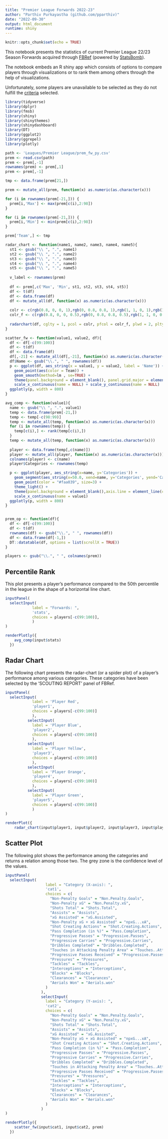 ```yaml
---
title: "Premier League Forwards 2022-23"
author: "Parthiv Purkayastha (github.com/pparthiv)"
date: "2022-09-30"
output: html_document
runtime: shiny
---
```


```r
knitr::opts_chunk$set(echo = TRUE)
```

This notebook presents the statistics of current Premier League 22/23 Season Forwards acquired through [FBRef](https://fbref.com/en/) (powered by [StatsBomb](https://statsbomb.com/)).

The notebook embeds an R shiny app which consists of options to compare players through visualizations or to rank them among others through the help of visualizations.

Unfortunately, some players are unavailable to be selected as they do not fulfill the [criteria](https://fbref.com/en/about/scouting-reports-explained) selected.

```r
library(tidyverse)
library(dplyr)
library(fmsb)
library(shiny)
library(shinythemes)
library(shinydashboard)
library(DT)
library(ggplot2)
library(ggrepel)
library(plotly)
```

```r
path <- 'Leagues/Premier League/prem_fw_py.csv'
prem <- read.csv(path)
prem <- prem[,-1]
rownames(prem) <- prem[,1]
prem <- prem[,-1]

tmp <- data.frame(prem[21,])

prem <- mutate_all(prem, function(x) as.numeric(as.character(x)))

for (i in rownames(prem[-21,])) {
  prem[i,'Max'] <- max(prem[c(i),2:98])
}

for (i in rownames(prem[-21,])) {
  prem[i,'Min'] <- min(prem[c(i),2:98])
}

prem['Team',] <- tmp
```

```r
radar_chart <- function(name1, name2, name3, name4, name5){
  st1 <- gsub("\\ ", ".", name1)
  st2 <- gsub("\\ ", ".", name2)
  st3 <- gsub("\\ ", ".", name3)
  st4 <- gsub("\\ ", ".", name4)
  st5 <- gsub("\\ ", ".", name5)
  
  v_label <- rownames(prem)
  
  df <- prem[,c('Max', 'Min', st1, st2, st3, st4, st5)]
  df <- t(df)
  df <- data.frame(df)
  df <- mutate_all(df, function(x) as.numeric(as.character(x)))
  
  colr <- c(rgb(0.8, 0, 0, 1),rgb(0, 0.8, 0.8, 1),rgb(1, 1, 0, 1),rgb(1, 0.4, 0, 1),rgb(0, 1, 0.2, 1))
  colr_f <- c(rgb(0.8, 0, 0, 0.5),rgb(0, 0.8, 0.8, 0.5),rgb(1, 1, 0, 0.5),rgb(1, 0.4, 0, 0.5),rgb(0, 1, 0.2, 0.5))
  
  radarchart(df, cglty = 1, pcol = colr, pfcol = colr_f, plwd = 2, plty = 1, vlabels = v_label, vlcex = 0.9)
}

scatter_fw <- function(value1, value2, df){
  df <- df[-c(99:100)]
  df <- t(df)
  df <- data.frame(df)
  df[,-21] <- mutate_all(df[,-21], function(x) as.numeric(as.character(x)))
  df$Name <- gsub("\\.", " ", rownames(df))
  p <- ggplot(df, aes_string(x = value1, y = value2, label = 'Name')) +
    geom_point(aes(color = Team)) +
    geom_smooth(method=lm , se=TRUE) +
    theme(panel.background = element_blank(), panel.grid.major = element_blank(),panel.grid.minor = element_blank(),axis.line = element_line(colour = "black"),panel.border = element_rect(colour = "black", fill=NA, size=0.5)) +
    scale_x_continuous(name = NULL) + scale_y_continuous(name = NULL)
  ggplotly(p, width = 800)
}

avg_comp <- function(value1){
  name <- gsub("\\ ", ".", value1)
  temp <- data.frame(prem[-21,])
  temp <- temp[-c(98:99)]
  temp <- mutate_all(temp, function(x) as.numeric(as.character(x)))
  for (i in rownames(temp)) {
    temp[c(i),] <- rank(temp[c(i),])
  }
  temp <- mutate_all(temp, function(x) as.numeric(as.character(x)))
  
  player <- data.frame(temp[,c(name)])
  player <- mutate_all(player, function(x) as.numeric(as.character(x)))
  colnames(player) <- c(name)
  player$Categories <- rownames(temp)

  p <- ggplot(player, aes_string(x=name, y='Categories')) +
    geom_segment(aes_string(x=50.0, xend=name, y='Categories', yend='Categories'), color = "#7aa9ff") +
    geom_point(color = "#faa039", size=3) +
    theme_light() +
    theme(panel.background = element_blank(),axis.line = element_line(colour = "black"),panel.border = element_rect(colour = "black", fill=NA, size=0.5)) +
    scale_x_continuous(name = value1)
  ggplotly(p, width = 800)
}


prem_op <- function(df){
  df <- df[-c(99:100)]
  df <- t(df)
  rownames(df) <- gsub("\\.", " ", rownames(df))
  df <- data.frame(df[-1,])
  DT::datatable(df, options = list(scrollX = TRUE))
}

players <- gsub("\\.", " ", colnames(prem))
```

## Percentile Rank

This plot presents a player's performance compared to the 50th percentile in the league in the shape of a horizontal line chart.

```r

inputPanel(
  selectInput(
            label = "Forwards: ",
            'stats',
            choices = players[-c(99:100)],
            )
)

renderPlotly({
    avg_comp(input$stats)
  })

```

## Radar Chart

The following chart presents the radar-chart (or a spider plot) of a player's performance among various categories. These categories have been selected by the 'SCOUTING REPORT' panel of FBRef.

```r
inputPanel(
  selectInput(
            label = 'Player Red',
            'player1',
            choices = players[-c(99:100)]
            ),
          selectInput(
            label = 'Player Blue',
            'player2',
            choices = players[-c(99:100)]
            ),
          selectInput(
            label = 'Player Yellow',
            'player3',
            choices = players[-c(99:100)]
            ),
          selectInput(
            label = 'Player Orange',
            'player4',
            choices = players[-c(99:100)]
            ),
          selectInput(
            label = 'Player Green',
            'player5',
            choices = players[-c(99:100)]
            )
)

renderPlot({
    radar_chart(input$player1, input$player2, input$player3, input$player4, input$player5)}, height = 750, width = 750)
```

## Scatter Plot

The following plot shows the performance among the categories and returns a relation among those two. The grey zone is the confidence level of the values.

```r

inputPanel(
  selectInput(
                  label = "Category (X-axis): ",
                  'cat1',
                  choices = c(
                    "Non-Penalty Goals" = "Non.Penalty.Goals",
                    "Non-Penalty xG" = "Non.Penalty.xG",
                    "Shots Total" = "Shots.Total",
                    "Assists" = "Assists",
                    "xG Assisted" = "xG.Assisted",
                    "Non-Penalty xG + xG Assisted" = "npxG...xA",
                    "Shot Creating Actions" = "Shot.Creating.Actions",
                    "Pass Completion (in %)" = "Pass.Completion",
                    "Progressive Passes" = "Progressive.Passes",
                    "Progressive Carries" = "Progressive.Carries",
                    "Dribbles Completed" = "Dribbles.Completed",
                    "Touches in Attacking Penalty Area" = "Touches..Att.Pen.",
                    "Progressive Passes Received" = "Progressive.Passes.Rec",
                    "Pressures" = "Pressures",
                    "Tackles" = "Tackles",
                    "Interceptions" = "Interceptions",
                    "Blocks" = "Blocks",
                    "Clearances" = "Clearances",
                    "Aerials Won" = "Aerials.won"
                  )
                ),
                selectInput(
                  label = "Category (Y-axis): ",
                  'cat2',
                  choices = c(
                    "Non-Penalty Goals" = "Non.Penalty.Goals",
                    "Non-Penalty xG" = "Non.Penalty.xG",
                    "Shots Total" = "Shots.Total",
                    "Assists" = "Assists",
                    "xG Assisted" = "xG.Assisted",
                    "Non-Penalty xG + xG Assisted" = "npxG...xA",
                    "Shot Creating Actions" = "Shot.Creating.Actions",
                    "Pass Completion (in %)" = "Pass.Completion",
                    "Progressive Passes" = "Progressive.Passes",
                    "Progressive Carries" = "Progressive.Carries",
                    "Dribbles Completed" = "Dribbles.Completed",
                    "Touches in Attacking Penalty Area" = "Touches..Att.Pen.",
                    "Progressive Passes Received" = "Progressive.Passes.Rec",
                    "Pressures" = "Pressures",
                    "Tackles" = "Tackles",
                    "Interceptions" = "Interceptions",
                    "Blocks" = "Blocks",
                    "Clearances" = "Clearances",
                    "Aerials Won" = "Aerials.won"
                  )
                )
)

renderPlotly({
    scatter_fw(input$cat1, input$cat2, prem)
  })
```

